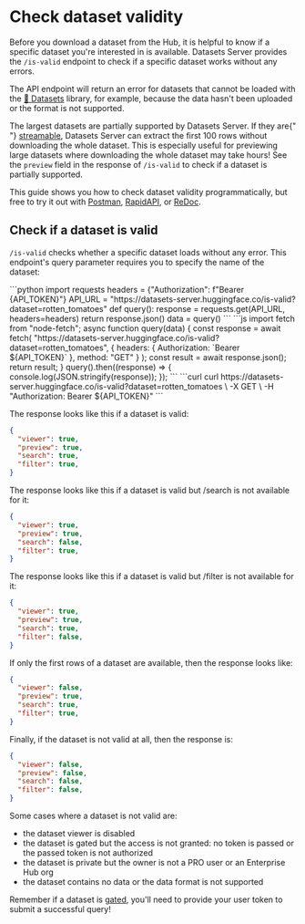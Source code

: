 # Check dataset validity

Before you download a dataset from the Hub, it is helpful to know if a specific dataset you're interested in is available. Datasets Server provides the `/is-valid` endpoint to check if a specific dataset works without any errors.

The API endpoint will return an error for datasets that cannot be loaded with the [🤗 Datasets](https://github.com/huggingface/datasets) library, for example, because the data hasn't been uploaded or the format is not supported.

<Tip warning={true}>
  The largest datasets are partially supported by Datasets Server. If they are{" "}
  <a href="https://huggingface.co/docs/datasets/stream">streamable</a>, Datasets
  Server can extract the first 100 rows without downloading the whole dataset.
  This is especially useful for previewing large datasets where downloading the
  whole dataset may take hours! See the <code>preview</code> field in the
  response of <code>/is-valid</code> to check if a dataset is partially
  supported.
</Tip>

This guide shows you how to check dataset validity programmatically, but free to try it out with [Postman](https://www.postman.com/huggingface/workspace/hugging-face-apis/request/23242779-17b761d0-b2b8-4638-a4f7-73be9049c324), [RapidAPI](https://rapidapi.com/hugging-face-hugging-face-default/api/hugging-face-datasets-api), or [ReDoc](https://redocly.github.io/redoc/?url=https://datasets-server.huggingface.co/openapi.json#operation/isValidDataset).

## Check if a dataset is valid

`/is-valid` checks whether a specific dataset loads without any error. This endpoint's query parameter requires you to specify the name of the dataset:

<inferencesnippet>
<python>
```python
import requests
headers = {"Authorization": f"Bearer {API_TOKEN}"}
API_URL = "https://datasets-server.huggingface.co/is-valid?dataset=rotten_tomatoes"
def query():
    response = requests.get(API_URL, headers=headers)
    return response.json()
data = query()
```
</python>
<js>
```js
import fetch from "node-fetch";
async function query(data) {
    const response = await fetch(
        "https://datasets-server.huggingface.co/is-valid?dataset=rotten_tomatoes",
        {
            headers: { Authorization: `Bearer ${API_TOKEN}` },
            method: "GET"
        }
    );
    const result = await response.json();
    return result;
}
query().then((response) => {
    console.log(JSON.stringify(response));
});
```
</js>
<curl>
```curl
curl https://datasets-server.huggingface.co/is-valid?dataset=rotten_tomatoes \
        -X GET \
        -H "Authorization: Bearer ${API_TOKEN}"
```
</curl>
</inferencesnippet>

The response looks like this if a dataset is valid:

```json
{
  "viewer": true,
  "preview": true,
  "search": true,
  "filter": true,
}
```

The response looks like this if a dataset is valid but /search is not available for it:

```json
{
  "viewer": true,
  "preview": true,
  "search": false,
  "filter": true,
}
```

The response looks like this if a dataset is valid but /filter is not available for it:

```json
{
  "viewer": true,
  "preview": true,
  "search": true,
  "filter": false,
}
```

If only the first rows of a dataset are available, then the response looks like:

```json
{
  "viewer": false,
  "preview": true,
  "search": true,
  "filter": true,
}
```

Finally, if the dataset is not valid at all, then the response is:

```json
{
  "viewer": false,
  "preview": false,
  "search": false,
  "filter": false,
}
```

Some cases where a dataset is not valid are:

- the dataset viewer is disabled
- the dataset is gated but the access is not granted: no token is passed or the passed token is not authorized
- the dataset is private but the owner is not a PRO user or an Enterprise Hub org
- the dataset contains no data or the data format is not supported

<Tip>
  Remember if a dataset is <a href="./quick_start#gated-datasets">gated</a>,
  you'll need to provide your user token to submit a successful query!
</Tip>
